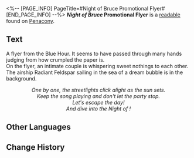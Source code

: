 <%-- [PAGE_INFO]
PageTitle=#Night of Bruce Promotional Flyer#
[END_PAGE_INFO] --%>
{{Readable Infobox
|id           = 306
|partIds      = 190565
|title        = ''Night of Bruce'' Promotional Flyer
|image        = Item Penacony Readable 2.png
|world        = Penacony
|parts        = 1
|author       = <!--to be added-->
|description  = A Blue Hour promotional flyer, its text evoking brimming vibes of romance.
|part1        = ''Night of Bruce'' Promotional Flyer
|source1      = {{cx|Source missing}}
|characters   = 
|factions     = 
}}
'''''Night of Bruce'' Promotional Flyer''' is a [[readable]] found on [[Penacony]].
<!--
==Location==
{{Map Embed|<map name>|<marker id>}}
-->
==Text==
A flyer from the Blue Hour. It seems to have passed through many hands judging from how crumpled the paper is.<br />On the flyer, an intimate couple is whispering sweet nothings to each other. The airship Radiant Feldspar sailing in the sea of a dream bubble is in the background.

<div align="center">''One by one, the streetlights click alight as the sun sets.<br />Keep the song playing and don't let the party stop.<br />Let's escape the day!<br />And dive into the Night of {{Rubi|Bruce|Blues}}!''</div>

<!--
==Trivia==
* 
-->
==Other Languages==
{{Other Languages
|en   = ''Night of Bruce'' Promotional Flyer
|zhs  = 《布鲁斯之夜》宣传单
|zht  = 《布魯斯之夜》宣傳單
|ja   = 『ブルースの夜』のチラシ
|ko   = ≪블루스의 밤≫ 전단지
|es   = Panfleto de la «Noche de Bruce»
|fr   = Dépliant promotionnel pour la ''Nuit du blues''
|ru   = Флаер «Ночь Брюса»
|th   = ใบปลิว "ราตรีแห่ง Bruce"
|vi   = Tờ Rơi Quảng Cáo "Đêm Bruce"
|de   = Werbeflugblatt für „Die lange Bruce-Nacht“
|id   = Brosur "Malam Bruce"
|pt   = Panfleto Promocional da "Noite de Bruce"
}}

==Change History==
{{Change History|2.0}}